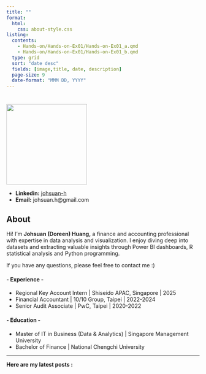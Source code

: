 ```yaml
---
title: ""
format:
  html:
    css: about-style.css
listing:
  contents:
    - Hands-on/Hands-on-Ex01/Hands-on-Ex01_a.qmd
    - Hands-on/Hands-on-Ex01/Hands-on-Ex01_b.qmd
  type: grid
  sort: "date desc"
  fields: [image,title, date, description]
  page-size: 9
  date-format: "MMM DD, YYYY"
---
```


::::: about-container
# 

::: left-content
![](images/Portrait.png){fig-align="left" width="210"}

-   **Linkedin:** [johsuan-h](https://www.linkedin.com/in/johsuan-h/)
-   **Email:** johsuan.h\@gmail.com
:::

::: right-content
# About

Hi! I'm **Johsuan (Doreen) Huang,** a finance and accounting professional with expertise in data analysis and visualization. I enjoy diving deep into datasets and extracting valuable insights through Power BI dashboards, R statistical analysis and Python programming.

If you have any questions, please feel free to contact me :)

#### **- Experience -**

-   Regional Key Account Intern \| Shiseido APAC, Singapore \| 2025
-   Financial Accountant \| 10/10 Group, Taipei \| 2022-2024
-   Senior Audit Associate \| PwC, Taipei \| 2020-2022

#### **- Education -**

-   Master of IT in Business (Data & Analytics) \| Singapore Management University
-   Bachelor of Finance \| National Chengchi University
:::
:::::

------------------------------------------------------------------------

**Here are my latest posts :**
